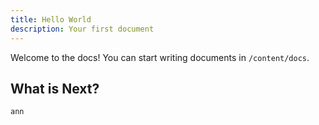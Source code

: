 ```yaml
---
title: Hello World
description: Your first document
---
```


Welcome to the docs! You can start writing documents in `/content/docs`.

## What is Next?

```ts
ann
```


<Cards>
  <Card title="Learn more about Next.js" href="https://nextjs.org/docs" />
  <Card title="Learn more about Fumadocs" href="https://fumadocs.vercel.app" />
</Cards>
